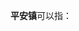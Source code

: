 '''平安镇'''可以指：
{{PRC admin/disambig|21/11/21/113/000|22/02/83/107/000|22/08/02/100/000|23/12/24/104/000|45/03/32/203/000|50/02/35/133/000|61/07/28/113/000|62/01/11/103/000|63/21/21/100/000}}
{{disambig|cat=三字中国镇名消歧义}}